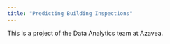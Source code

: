 ```yaml
---
title: "Predicting Building Inspections"
---
```


This is a project of the Data Analytics team at Azavea.